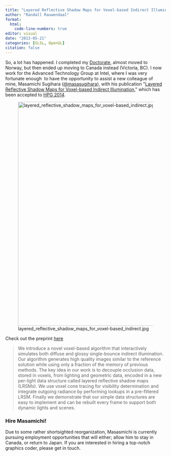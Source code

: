 ```yaml
---
title: "Layered Reflective Shadow Maps for Voxel-based Indirect Illumination"
author: "Randall Rauwendaal"
format: 
  html:
    code-line-numbers: true
editor: visual
date: "2013-05-21"
categories: [GLSL, OpenGL]
citation: false
---
```

So, a lot has happened. I completed my [Doctorate](https://rauwendaal.net/phd-thesis/),
almost moved to Norway, but then ended up moving to Canada instead
(Victoria, BC). I now work for the Advanced Technology Group at Intel,
where I was very fortunate enough  to have the opportunity to assist a
new colleague of mine, Masamichi Sugihara ([\@masasugihara](https://twitter.com/masasugihara)), with his publication \"[Layered Reflective Shadow Maps for Voxel-based Indirect Illumination](https://rauwendaal.net/layered-reflective-shadow-maps-for-voxel-based-indirect-illumination/ "Layered Reflective Shadow Maps for Voxel-based Indirect Illumination"),\" which has been accepted to [HPG 2014](http://www.highperformancegraphics.org/2014/program/).

![layered_reflective_shadow_maps_for_voxel-based_indirect.jpg](layered_reflective_shadow_maps_for_voxel-based_indirect.jpg){width="705"}

Check out the preprint [here](https://software.intel.com/sites/default/files/Layered_Reflective_Shadow_Maps_for_Voxel-based_Indirect.pdf)

> We introduce a novel voxel-based algorithm that
> interactively simulates both diffuse and glossy single-bounce indirect
> illumination. Our algorithm generates high quality images similar to the
> reference solution while using only a fraction of the memory of
> previous methods. The key idea in our work is to decouple occlusion
> data, stored in voxels, from lighting and geometric data, encoded in a
> new per-light data structure called layered reflective shadow maps
> (LRSMs). We use voxel cone tracing for visibility determination and
> integrate outgoing radiance by performing lookups in a pre-filtered
> LRSM. Finally we demonstrate that our simple data structures are easy to
> implement and can be rebuilt every frame to support both dynamic lights
> and scenes.

### **Hire Masamichi!**

Due to some rather shortsighted reorganization, Masasmichi is currently pursuing employment opportunities that will either; allow him to stay in Canada, or return to Japan. If you are interested in hiring a top-notch graphics coder, please get in touch.

 
